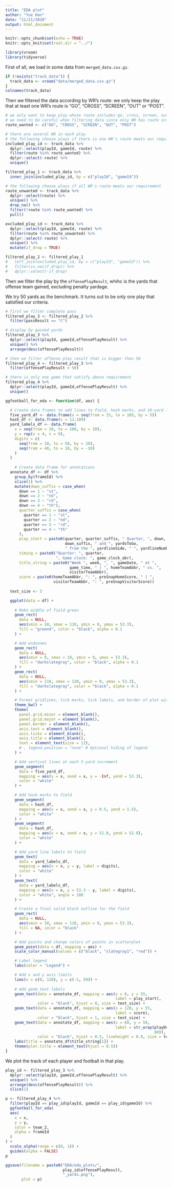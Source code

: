 ```yaml
---
title: "EDA plot"
author: "Yue Han"
date: "11/21/2020"
output: html_document
---
```


```r
knitr::opts_chunk$set(echo = TRUE)
knitr::opts_knit$set(root.dir = "../")
```

```r
library(vroom)
library(tidyverse)
```

First of all, we load in some data from `merged_data.csv.gz`.

```r
if (!exists("track_data")) {
  track_data <- vroom("data/merged_data.csv.gz")
}
colnames(track_data)
```

Then we filtered the data according by WR's route: we only keep the play that at
least one WR's route is "GO", "CROSS", "SCREEN", "OUT" or "POST".

```r
# we only want to keep play whose route includes go, cross, screen, out or post
# we need to be careful when filtering data since only WR has route info
route_wanted <- c("GO", "CROSS", "SCREEN", "OUT", "POST")

# there are several WR in each play
# the following choose plays if there is one WR's route meets our requirement
included_play_id <- track_data %>%
  dplyr::select(playId, gameId, route) %>%
  filter(route %in% route_wanted) %>%
  dplyr::select(-route) %>%
  unique()

filtered_play_1 <- track_data %>%
  inner_join(included_play_id, by = c("playId", "gameId"))

# the following choose plays if all WR's route meets our requirement
route_unwanted <- track_data %>%
  dplyr::select(route) %>%
  unique() %>%
  drop_na() %>%
  filter(!route %in% route_wanted) %>%
  pull()

excluded_play_id <- track_data %>%
  dplyr::select(playId, gameId, route) %>%
  filter(route %in% route_unwanted) %>%
  dplyr::select(-route) %>%
  unique() %>%
  mutate(if_drop = TRUE)

filtered_play_2 <- filtered_play_1
#   left_join(excluded_play_id, by = c("playId", "gameId")) %>%
#   filter(is.na(if_drop)) %>%
#   dplyr::select(-if_drop)
```

Then we filter the play by the `offensePlayResult`, whihc is the yards that 
offense team gained, excluding penalty yardage.

We try 50 yards as the benchmark. It turns out to be only one play that 
satisfied our criteria.

```r
# first we filter complete pass
filtered_play_3 <- filtered_play_2 %>%
  filter(passResult == "C")

# display by gained yards
filtered_play_3 %>% 
  dplyr::select(playId, gameId,offensePlayResult) %>%
  unique() %>%
  arrange(desc(offensePlayResult))

# then we filter offense play result that is bigger than 50
filtered_play_4 <- filtered_play_3 %>%
  filter(offensePlayResult > 50)

# there is only one game that satisfy above requirement
filtered_play_4 %>%
  dplyr::select(playId, gameId,offensePlayResult) %>%
  unique()
```

```r
ggfootball_for_eda <- function(df, aes) {

  # Create data frames to add lines to field, hash marks, and 10-yard labels
  five_yard_df <- data.frame(x = seq(from = 15, to = 105, by = 5))
  hash_df <- data.frame(x = 11:109)
  yard_labels_df <- data.frame(
    x = seq(from = 20, to = 100, by = 10),
    y = rep(x = 4, n = 9),
    digits = c(
      seq(from = 10, to = 50, by = 10),
      seq(from = 40, to = 10, by = -10)
    )
  )
  
    # Create data frame for annotations
  annotate_df <- df %>% 
    group_by(frameId) %>% 
    slice(1) %>% 
    mutate(down_suffix = case_when(
      down == 1 ~ "st",
      down == 2 ~ "nd",
      down == 3 ~ "rd",
      down == 4 ~ "th"),
      quarter_suffix = case_when(
        quarter == 1 ~ "st",
        quarter == 2 ~ "nd",
        quarter == 3 ~ "rd",
        quarter == 4 ~ "th"
      ),
      play_start = paste0(quarter, quarter_suffix, " Quarter, ", down,
                          down_suffix, " and ", yardsToGo,
                          " from the ", yardlineSide, " ", yardlineNumber),
      timing = paste0("Quarter: ", quarter,
                      ", Game clock: ", game_clock_abr),
      title_string = paste0("Week ", week, ", ", gameDate, " at ",
                            game_time, " | ", homeTeamAbbr, " vs. ",
                            visitorTeamAbbr),
      score = paste0(homeTeamAbbr, ": ", preSnapHomeScore, " | ",
                     visitorTeamAbbr, ": ", preSnapVisitorScore))
  
  text_size <- 3

  ggplot(data = df) +
    
    # Make middle of field green
    geom_rect(
      data = NULL,
      aes(xmin = 10, xmax = 110, ymin = 0, ymax = 53.3),
      fill = "green4", color = "black", alpha = 0.1
    ) +

    # Add endzones
    geom_rect(
      data = NULL,
      aes(xmin = 0, xmax = 10, ymin = 0, ymax = 53.3),
      fill = "darkslategray", color = "black", alpha = 0.1
    ) +
    geom_rect(
      data = NULL,
      aes(xmin = 110, xmax = 120, ymin = 0, ymax = 53.3),
      fill = "darkslategray", color = "black", alpha = 0.1
    ) +

    # Format gridlines, tick marks, tick labels, and border of plot window
    theme_bw() +
    theme(
      panel.grid.minor = element_blank(),
      panel.grid.major = element_blank(),
      panel.border = element_blank(),
      axis.text = element_blank(),
      axis.ticks = element_blank(),
      axis.title = element_blank(),
      text = element_text(size = 12),
      # , legend.position = "none" # Optional hiding of legend
    ) +

    # Add vertical lines at each 5-yard increment
    geom_segment(
      data = five_yard_df,
      mapping = aes(x = x, xend = x, y = -Inf, yend = 53.3),
      color = "white"
    ) +

    # Add hash marks to field
    geom_segment(
      data = hash_df,
      mapping = aes(x = x, xend = x, y = 0.5, yend = 1.5),
      color = "white"
    ) +
    geom_segment(
      data = hash_df,
      mapping = aes(x = x, xend = x, y = 51.8, yend = 52.8),
      color = "white"
    ) +

    # Add yard line labels to field
    geom_text(
      data = yard_labels_df,
      mapping = aes(x = x, y = y, label = digits),
      color = "white"
    ) +
    geom_text(
      data = yard_labels_df,
      mapping = aes(x = x, y = 53.3 - y, label = digits),
      color = "white", angle = 180
    ) +

    # Create a final solid black outline for the field
    geom_rect(
      data = NULL,
      aes(xmin = 10, xmax = 110, ymin = 0, ymax = 53.3),
      fill = NA, color = "black"
    ) +

    # Add points and change colors of points in scatterplot
    geom_point(data = df, mapping = aes) +
    scale_color_manual(values = c("black", "slategray1", "red")) +

    # Label legend
    labs(color = "Legend") +

    # Add x and y axis limits
    lims(x = c(0, 120), y = c(-1, 59)) +
    
    # Add geom_text labels
    geom_text(data = annotate_df, mapping = aes(x = 0, y = 55,
                                                label = play_start),
              color = "black", hjust = 0, size = text_size) +
    geom_text(data = annotate_df, mapping = aes(x = 120, y = 55, 
                                                label = score),
              color = "black", hjust = 1, size = text_size) +
    geom_text(data = annotate_df, mapping = aes(x = 60, y = 59,
                                                label = str_wrap(playDescription, 
                                                                 80)),
              color = "black", hjust = 0.5, lineheight = 0.8, size = text_size) +
    labs(title = annotate_df$title_string[1]) +
    theme(plot.title = element_text(hjust = 0.5))
}
```

We plot the track of each player and football in that play.

```r
play_id <- filtered_play_3 %>% 
  dplyr::select(playId, gameId,offensePlayResult) %>%
  unique() %>%
  arrange(desc(offensePlayResult)) %>%
  slice(1)

p <- filtered_play_4 %>%
  filter(playId == play_id$playId, gameId == play_id$gameId) %>%
  ggfootball_for_eda(
  aes(
    x = x,
    y = y,
    color = team_2,
    alpha = frameId
  )
) +
  scale_alpha(range = c(0, 1)) +
  guides(alpha = FALSE)
p
```

```r
ggsave(filename = paste0("EDA/eda_plots/",
                         play_id$offensePlayResult,
                         "_yards.png"), 
       plot = p)
```
